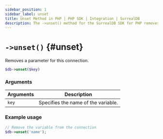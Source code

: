 ```yaml
---
sidebar_position: 1
sidebar_label: unset
title: Unset Method in PHP | PHP SDK | Integration | SurrealDB
description: The ->unset() method for the SurrealDB SDK for PHP removes a parameter from the connection.
---
```



# `->unset()` {#unset}

Removes a parameter for this connection.

```php title="Method Syntax"
$db->unset($key)
```

### Arguments
<table>
    <thead>
        <tr>
            <th colspan="2" scope="col">Arguments</th>
            <th colspan="2" scope="col">Description</th>
        </tr>
    </thead>  
    <tbody>
        <tr>
            <td colspan="2" scope="row" data-label="Arguments">
                <code>key</code>
                <Label label="required" />
            </td>
            <td colspan="2" scope="row" data-label="Description">
                Specifies the name of the variable.
            </td>
        </tr>
    </tbody>
</table>

### Example usage
```php
// Remove the variable from the connection
$db->unset('name');
```